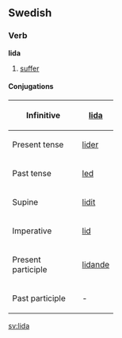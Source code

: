 ==Swedish==
===Verb===
'''lida'''
#[[suffer]]
====Conjugations====
{| border=1 cellspacing=0
|- align=center
! width=125 bgcolor="#FFFFF0" | Infinitive
| [[lida]]
|- align=center
! width=125 bgcolor="#FFFFF0" | Present tense
| [[lider]]
|- align=center
! width=125 bgcolor="#FFFFF0" | Past tense
| [[led]]
|- align=center
! width=125 bgcolor="#FFFFF0" | Supine
| [[lidit]]
|- align=center
! width=125 bgcolor="#FFFFF0" | Imperative
| [[lid]]
|- align=center
! width=125 bgcolor="#FFFFF0" | Present participle
| colspan=2 | [[lidande]]
|- align=center
! width=125 bgcolor="#FFFFF0" | Past participle
| colspan=2 | -
|}
[[sv:lida]]
